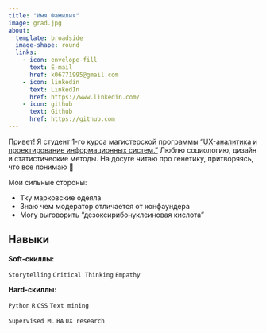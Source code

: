 ```yaml
---
title: "Имя Фамилия"
image: grad.jpg
about:
  template: broadside
  image-shape: round
  links:
    - icon: envelope-fill
      text: E-mail
      href: k06771995@gmail.com
    - icon: linkedin
      text: LinkedIn
      href: https://www.linkedin.com/
    - icon: github
      text: Github
      href: https://github.com
---
```

Привет! Я студент 1-го курса магистерской программы ["UX-аналитика и проектирование информационных систем."](https://spb.hse.ru/ma/computer/) Люблю социологию, дизайн и статистические методы. На досуге читаю про генетику, притворяясь, что все понимаю 🤪

Мои сильные стороны:

-   Тку марковские одеяла
-   Знаю чем модератор отличается от конфаундера
-   Могу выговорить "дезоксирибонуклеиновая кислота"

## Навыки

**Soft-скиллы:**

`Storytelling`{.label} `Critical Thinking`{.label} 
`Empathy`{.label}

**Hard-скиллы:**

`Python`{.label} `R`{.label} `CSS`{.label} `Text mining`{.label}

`Supervised ML`{.label} `BA`{.label} `UX research`{.label}